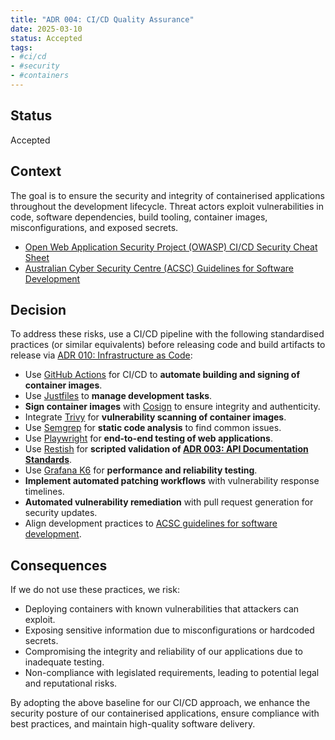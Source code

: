 ```yaml
---
title: "ADR 004: CI/CD Quality Assurance"
date: 2025-03-10
status: Accepted
tags:
- #ci/cd
- #security
- #containers
---
```


## Status

Accepted

## Context

The goal is to ensure the security and integrity of containerised applications throughout the development lifecycle. Threat actors exploit vulnerabilities in code, software dependencies, build tooling, container images, misconfigurations, and exposed secrets.

- [Open Web Application Security Project (OWASP) CI/CD Security Cheat Sheet](https://cheatsheetseries.owasp.org/cheatsheets/CI_CD_Security_Cheat_Sheet.html)
- [Australian Cyber Security Centre (ACSC) Guidelines for Software Development](https://www.cyber.gov.au/resources-business-and-government/essential-cyber-security/ism/cyber-security-guidelines/guidelines-software-development)

## Decision

To address these risks, use a CI/CD pipeline with the following standardised practices (or similar equivalents) before releasing code and build artifacts to release via [ADR 010: Infrastructure as Code](../operations/010-configmgmt.qmd):

- Use [GitHub Actions](https://docs.github.com/en/actions/about-github-actions/understanding-github-actions) for CI/CD to **automate building and signing of container images**.
- Use [Justfiles](https://just.systems/man/en/) to **manage development tasks**.
- **Sign container images** with [Cosign](https://github.com/sigstore/cosign) to ensure integrity and authenticity.
- Integrate [Trivy](https://trivy.dev/latest/docs/target/container_image/) for **vulnerability scanning of container images**.
- Use [Semgrep](https://semgrep.dev/docs/getting-started/quickstart) for **static code analysis** to find common issues.
- Use [Playwright](https://playwright.dev/docs/intro) for **end-to-end testing of web applications**.
- Use [Restish](https://rest.sh/#/guide) for **scripted validation of [ADR 003: API Documentation Standards](../development/003-apis.qmd)**.
- Use [Grafana K6](https://grafana.com/docs/k6/latest/get-started/write-your-first-test/) for **performance and reliability testing**.
- **Implement automated patching workflows** with vulnerability response timelines.
- **Automated vulnerability remediation** with pull request generation for security updates.
- Align development practices to [ACSC guidelines for software development](https://www.cyber.gov.au/resources-business-and-government/essential-cyber-security/ism/cyber-security-guidelines/guidelines-software-development).

## Consequences

If we do not use these practices, we risk:

- Deploying containers with known vulnerabilities that attackers can exploit.
- Exposing sensitive information due to misconfigurations or hardcoded secrets.
- Compromising the integrity and reliability of our applications due to inadequate testing.
- Non-compliance with legislated requirements, leading to potential legal and reputational risks.

By adopting the above baseline for our CI/CD approach, we enhance the security posture of our containerised applications, ensure compliance with best practices, and maintain high-quality software delivery.
